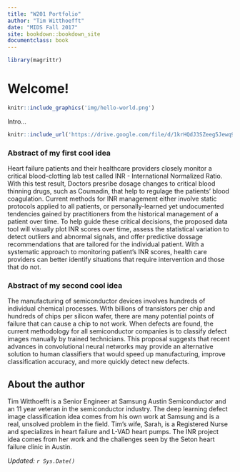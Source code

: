 ```yaml
---
title: "W201 Portfolio"
author: "Tim Witthoefft"
date: "MIDS Fall 2017"
site: bookdown::bookdown_site
documentclass: book
---
```


<!-- This won't be displayed but it will initialize your R session. Add any R libraries you need here. -->
```r
library(magrittr)
```


# Welcome! {-}

<!-- You can include images saved within your repo... -->
```r
knitr::include_graphics('img/hello-world.png')
```

Intro...

<!-- Below this line is just examples of how you can embed video from Google Drive. First you have to enable sharing, then just get the object ID which is that long string between d/ and /preview and will also be appended to any sharing link you generate for your video. -->
<p>
```r
knitr::include_url('https://drive.google.com/file/d/1krHQdJ3SZeeg5Jewq9NIiPHkGkHIgzDr/preview')
```

### Abstract of my first cool idea {-}

Heart failure patients and their healthcare providers closely monitor a critical blood-clotting lab test called INR - International Normalized Ratio.  With this test result, Doctors presribe dosage changes to critical blood thinning drugs, such as Coumadin, that help to regulage the patients' blood coagulation.  Current methods for INR management either involve static protocols applied to all patients, or personally-learned yet undocumented tendencies gained by practitioners from the historical management of a patient over time.  To help guide these critical decisions, the proposed data tool will visually plot INR scores over time, assess the statistical variation to detect outliers and abnormal signals, and offer predictive dossage recommendations that are tailored for the individual patient.  With a systematic approach to monitoring patient’s INR scores, health care providers can better identify situations that require intervention and those that do not. 

### Abstract of my second cool idea {-}

The manufacturing of semiconductor devices involves hundreds of individual chemical processes. With billions of transistors per chip and hundreds of chips per silicon wafer, there are many potential points of failure that can cause a chip to not work.  When defects are found, the current methodology for all semiconductor companies is to classify defect images manually by trained technicians.  This proposal suggests that recent advances in convolutional neural networks may provide an alternative solution to human classifiers that would speed up manufacturing, improve classification accuracy, and more quickly detect new defects.  
  

## About the author {-}

Tim Witthoefft is a Senior Engineer at Samsung Austin Semiconductor and an 11 year veteran in the semiconductor industry.  The deep learning defect image classification idea comes from his own work at Samsung and is a real, unsolved problem in the field.  Tim's wife, Sarah, is a Registered Nurse and specializes in heart failure and L-VAD heart pumps.  The INR project idea comes from her work and the challenges seen by the Seton heart failure clinic in Austin.  


*Updated: `r Sys.Date()`*

